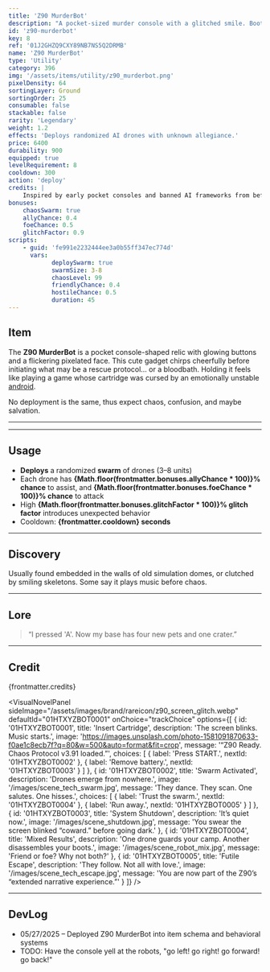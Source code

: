 ```yaml
---
title: 'Z90 MurderBot'
description: "A pocket-sized murder console with a glitched smile. Booting it unleashes unpredictable swarms—some helpful, some... not."
id: 'z90-murderbot'
key: 8
ref: '01J2GHZQ9CXY89NB7NS5Q2DRMB'
name: 'Z90 MurderBot'
type: 'Utility'
category: 396
img: '/assets/items/utility/z90_murderbot.png'
pixelDensity: 64
sortingLayer: Ground
sortingOrder: 25
consumable: false
stackable: false
rarity: 'Legendary'
weight: 1.2
effects: 'Deploys randomized AI drones with unknown allegiance.'
price: 6400
durability: 900
equipped: true
levelRequirement: 8
cooldown: 300
action: 'deploy'
credits: |
    Inspired by early pocket consoles and banned AI frameworks from before the 2031 Safety Accords. Concept by Ziggy Z90 Manufactured in defiance by KBVE BlackCell Division.
bonuses:
    chaosSwarm: true
    allyChance: 0.4
    foeChance: 0.5
    glitchFactor: 0.9
scripts:
    - guid: 'fe991e2232444ee3a0b55ff347ec774d'
      vars:
            deploySwarm: true
            swarmSize: 3-8
            chaosLevel: 99
            friendlyChance: 0.4
            hostileChance: 0.5
            duration: 45
---
```



## Item

The **Z90 MurderBot** is a pocket console-shaped relic with glowing buttons and a flickering pixelated face. 
This cute gadget chirps cheerfully before initiating what may be a rescue protocol... or a bloodbath.
Holding it feels like playing a game whose cartridge was cursed by an emotionally unstable [android](/application/android/).

No deployment is the same, thus expect chaos, confusion, and maybe salvation.

---

<ItemDBPanel data={frontmatter} />

---
<Adsense />

## Usage

- **Deploys** a randomized **swarm** of drones (3–8 units)
- Each drone has **{Math.floor(frontmatter.bonuses.allyChance * 100)}% chance** to assist, and **{Math.floor(frontmatter.bonuses.foeChance * 100)}% chance** to attack
- High **{Math.floor(frontmatter.bonuses.glitchFactor * 100)}% glitch factor** introduces unexpected behavior
- Cooldown: **{frontmatter.cooldown} seconds**

---

## Discovery

Usually found embedded in the walls of old simulation domes, or clutched by smiling skeletons. 
Some say it plays music before chaos.

---

## Lore

> “I pressed 'A'. Now my base has four new pets and one crater.”

---

## Credit

{frontmatter.credits}

<VisualNovelPanel
  sideImage="/assets/images/brand/rareicon/z90_screen_glitch.webp"
  defaultId="01HTXYZBOT0001"
  onChoice="trackChoice"
  options={[
    {
      id: '01HTXYZBOT0001',
      title: 'Insert Cartridge',
      description: 'The screen blinks. Music starts.',
      image: 'https://images.unsplash.com/photo-1581091870633-f0ae1c8ecb7f?q=80&w=500&auto=format&fit=crop',
      message: '“Z90 Ready. Chaos Protocol v3.91 loaded.”',
      choices: [
        { label: 'Press START.', nextId: '01HTXYZBOT0002' },
        { label: 'Remove battery.', nextId: '01HTXYZBOT0003' }
      ]
    },
    {
      id: '01HTXYZBOT0002',
      title: 'Swarm Activated',
      description: 'Drones emerge from nowhere.',
      image: '/images/scene_tech_swarm.jpg',
      message: 'They dance. They scan. One salutes. One hisses.',
      choices: [
        { label: 'Trust the swarm.', nextId: '01HTXYZBOT0004' },
        { label: 'Run away.', nextId: '01HTXYZBOT0005' }
      ]
    },
    {
      id: '01HTXYZBOT0003',
      title: 'System Shutdown',
      description: 'It’s quiet now.',
      image: '/images/scene_shutdown.jpg',
      message: 'You swear the screen blinked “coward.” before going dark.'
    },
    {
      id: '01HTXYZBOT0004',
      title: 'Mixed Results',
      description: 'One drone guards your camp. Another disassembles your boots.',
      image: '/images/scene_robot_mix.jpg',
      message: 'Friend or foe? Why not both?'
    },
    {
      id: '01HTXYZBOT0005',
      title: 'Futile Escape',
      description: 'They follow. Not all with love.',
      image: '/images/scene_tech_escape.jpg',
      message: 'You are now part of the Z90’s “extended narrative experience.”'
    }
  ]}
/>

---

## DevLog

- 05/27/2025 – Deployed Z90 MurderBot into item schema and behavioral systems
- TODO: Have the console yell at the robots, "go left! go right! go forward! go back!"
